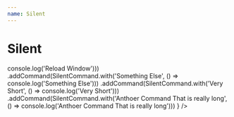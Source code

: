 ```yaml
---
name: Silent
---
```



# Silent

<Playground>
  <Silent 
    config={
        SilentConfig.create()
        .addCommand(SilentCommand.with('Reload Window', () => console.log('Reload Window')))
        .addCommand(SilentCommand.with('Something Else', () => console.log('Something Else')))
        .addCommand(SilentCommand.with('Very Short', () => console.log('Very Short')))
        .addCommand(SilentCommand.with('Anthoer Command That is really long', () => console.log('Anthoer Command That is really long')))
    }
  />
</Playground>

